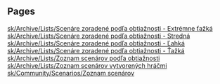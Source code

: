 
== Pages ==
[[sk/Archive/Lists/Scenáre zoradené podľa obtiažnosti - Extrémne ťažká]]
[[sk/Archive/Lists/Scenáre zoradené podľa obtiažnosti - Stredná]]
[[sk/Archive/Lists/Scenáre zoradené podľa obtiažnosti - Ľahká]]
[[sk/Archive/Lists/Scenáre zoradené podľa obtiažnosti - Ťažká]]
[[sk/Archive/Lists/Zoznam scenárov podľa obtiažnosti]]
[[sk/Archive/Lists/Zoznam scenárov vytvorených hráčmi]]
[[sk/Community/Scenarios/Zoznam scenárov]]
